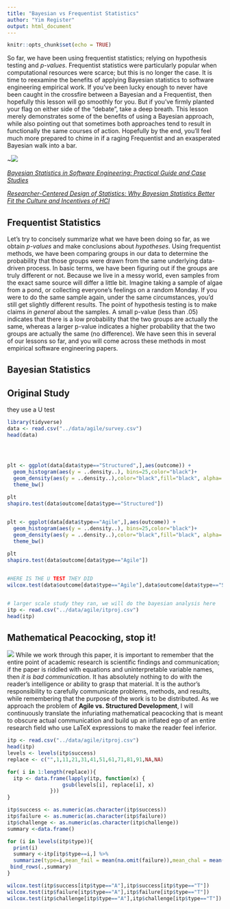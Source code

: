 ```yaml
---
title: "Bayesian vs Frequentist Statistics"
author: "Yim Register"
output: html_document
---
```


```r
knitr::opts_chunk$set(echo = TRUE)
```
So far, we have been using frequentist statistics; relying on hypothesis testing and *p-values*. Frequentist statistics were particularly popular when computational resources were scarce; but this is no longer the case. It is time to reexamine the benefits of applying Bayesian statistics to software engineering empirical work. If you've been lucky enough to never have been caught in the crossfire between a Bayesian and a Frequentist, then hopefully this lesson will go smoothly for you. But if you've firmly planted your flag on either side of the "debate", take a deep breath. This lesson merely demonstrates some of the benefits of using a Bayesian approach, while also pointing out that sometimes both approaches tend to result in functionally the same courses of action. Hopefully by the end, you'll feel much more prepared to chime in if a raging Frequentist and an exasperated Bayesian walk into a bar.

~![](../static/bayesian.png)


[*Bayesian Statistics in Software Engineering: Practical Guide and Case Studies*](https://arxiv.org/pdf/1608.06865.pdf)

[*Researcher-Centered Design of Statistics: Why Bayesian Statistics Better Fit the Culture and Incentives of HCI*](https://mucollective.northwestern.edu/files/2016-BayesIncentivesHCI-CHI.pdf)

## Frequentist Statistics

Let's try to concisely summarize what we have been doing so far, as we obtain *p-values* and make conclusions about *hypotheses*. Using frequentist methods, we have been comparing groups in our data to determine the probability that those groups were drawn from the same underlying data-driven process. In basic terms, we have been figuring out if the groups are truly different or not. Because we live in a messy world, even samples from the exact same source will differ a little bit. Imagine taking a sample of algae from a pond, or collecting everyone's feelings on a random Monday. If you were to do the same sample again, under the same circumstances, you'd still get slightly different results. The point of hypothesis testing is to make claims *in general* about the samples. A small p-value (less than .05) indicates that there is a low probability that the two groups are actually the same, whereas a larger p-value indicates a higher probability that the two groups are actually the same (no difference). We have seen this in several of our lessons so far, and you will come across these methods in most empirical software engineering papers.

## Bayesian Statistics







## Original Study
they use a U test

```r
library(tidyverse)
data <- read.csv("../data/agile/survey.csv")
head(data)




plt <- ggplot(data[data$type=="Structured",],aes(outcome)) + 
  geom_histogram(aes(y = ..density..), bins=25,color="black")+
  geom_density(aes(y = ..density..),color="black",fill="black", alpha=.2,stat = 'density')+
  theme_bw()
  
plt
shapiro.test(data$outcome[data$type=="Structured"])


plt <- ggplot(data[data$type=="Agile",],aes(outcome)) + 
  geom_histogram(aes(y = ..density..), bins=25,color="black")+
  geom_density(aes(y = ..density..),color="black",fill="black", alpha=.2,stat = 'density')+
  theme_bw()
  
plt
shapiro.test(data$outcome[data$type=="Agile"])


#HERE IS THE U TEST THEY DID
wilcox.test(data$outcome[data$type=="Agile"],data$outcome[data$type=="Structured"])


# larger scale study they ran, we will do the bayesian analysis here
itp <- read.csv("../data/agile/itproj.csv")
head(itp)

```
## Mathematical Peacocking, stop it!
![](../static/easy.png)
While we work through this paper, it is important to remember that the entire point of academic research is scientific findings and communication; if the paper is riddled with equations and uninterpretable variable names, then *it is bad communication*. It has absolutely nothing to do with the reader's intelligence or ability to grasp that material. It is the author's responsibility to carefully communicate problems, methods, and results, while remembering that the purpose of the work is to be distributed. As we approach the problem of **Agile vs. Structured Development**, I will continuously translate the infuriating mathematical peacocking that is meant to obscure actual communication and build up an inflated ego of an entire research field who use LaTeX expressions to make the reader feel inferior.


```r
itp <- read.csv("../data/agile/itproj.csv")
head(itp)
levels <- levels(itp$success)
replace <- c("",1,11,21,31,41,51,61,71,81,91,NA,NA)

for( i in 1:length(replace)){
  itp <- data.frame(lapply(itp, function(x) {
                  gsub(levels[i], replace[i], x)
              }))
}

itp$success <- as.numeric(as.character(itp$success))
itp$failure <- as.numeric(as.character(itp$failure))
itp$challenge <- as.numeric(as.character(itp$challenge))
summary <-data.frame()

for (i in levels(itp$type)){
  print(i)
  summary <-itp[itp$type==i,] %>%
  summarize(type=i,mean_fail = mean(na.omit(failure)),mean_chal = mean(na.omit(challenge)), mean_suc = mean(na.omit(success))) %>%
 bind_rows(.,summary)
}

wilcox.test(itp$success[itp$type=="A"],itp$success[itp$type=="T"])
wilcox.test(itp$failure[itp$type=="A"],itp$failure[itp$type=="T"])
wilcox.test(itp$challenge[itp$type=="A"],itp$challenge[itp$type=="T"])
```